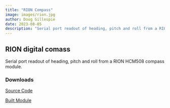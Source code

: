 ```yaml
---
title: "RION Compass"
image: images/rion.jpg
author: Doug Gillespie
date: 2023-08-05
description: "Serial port readout of heading, pitch and roll from a RION HCM508 compass module."
---
```


## RION digital comass

Serial port readout of heading, pitch and roll from a RION HCM508 compass module.

### Downloads

[Source Code](https://github.com/douggillespie/rioncompass)

[Built Module](https://github.com/douggillespie/rioncompass/releases)
